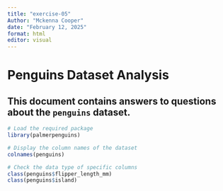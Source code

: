```yaml
---
title: "exercise-05"
Author: "Mckenna Cooper"
date: "February 12, 2025"
format: html
editor: visual
---
```

# **Penguins Dataset Analysis**
This document contains answers to questions about the `penguins` dataset.
---

```r
# Load the required package
library(palmerpenguins)

# Display the column names of the dataset
colnames(penguins)
```

```r
# Check the data type of specific columns
class(penguins$flipper_length_mm)
class(penguins$island)
```

```         
```

\
